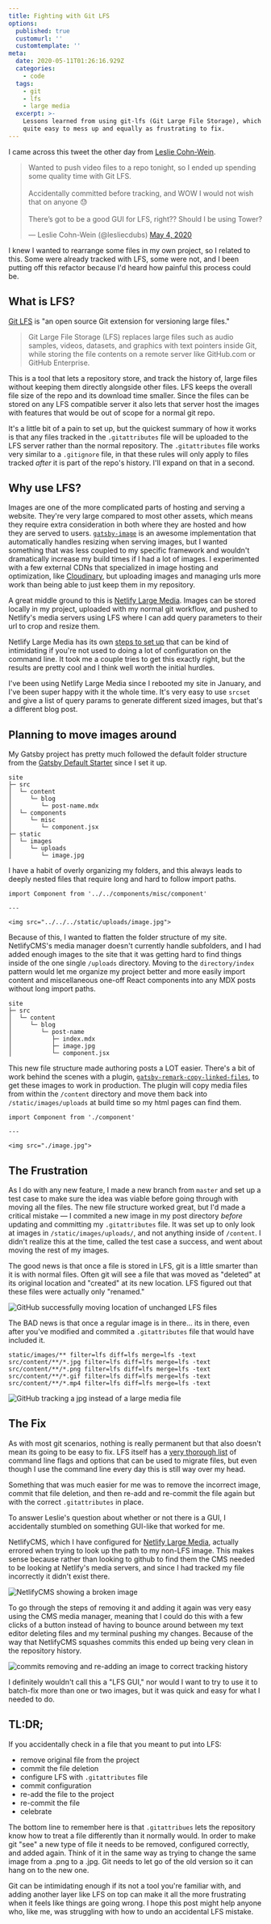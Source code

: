 ```yaml
---
title: Fighting with Git LFS
options:
  published: true
  customurl: ''
  customtemplate: ''
meta:
  date: 2020-05-11T01:26:16.929Z
  categories:
    - code
  tags:
    - git
    - lfs
    - large media
  excerpt: >-
    Lessons learned from using git-lfs (Git Large File Storage), which can be
    quite easy to mess up and equally as frustrating to fix.
---
```


I came across this tweet the other day from [Leslie Cohn-Wein](https://twitter.com/lesliecdubs).

<blockquote class="twitter-tweet">
  <p lang="en" dir="ltr">
    Wanted to push video files to a repo tonight, so I ended up spending some quality time with Git LFS.
    <br/><br/>
    Accidentally committed before tracking, and WOW I would not wish that on anyone 😓
    <br/><br/>
    There’s got to be a good GUI for LFS, right?? Should I be using Tower?
  </p>
  &mdash; Leslie Cohn-Wein (@lesliecdubs) <a href="https://twitter.com/lesliecdubs/status/1257170264116400128?ref_src=twsrc%5Etfw">May 4, 2020</a>
</blockquote> 

I knew I wanted to rearrange some files in my own project, so I related to this. Some were already tracked with LFS, some were not, and I been putting off this refactor because I'd heard how painful this process could be.

## What is LFS?

[Git LFS](https://git-lfs.github.com/) is "an open source Git extension for versioning large files."

> Git Large File Storage (LFS) replaces large files such as audio samples, videos, datasets, and graphics with text pointers inside Git, while storing the file contents on a remote server like GitHub.com or GitHub Enterprise.

This is a tool that lets a repository store, and track the history of, large files without keeping them directly alongside other files. LFS keeps the overall file size of the repo and its download time smaller. Since the files can be stored on any LFS compatible server it also lets that server host the images with features that would be out of scope for a normal git repo.

It's a little bit of a pain to set up, but the quickest summary of how it works is that any files tracked in the `.gitattributes` file will be uploaded to the LFS server rather than the normal repository. The `.gitattributes` file works very similar to a `.gitignore` file, in that these rules will only apply to files tracked _after_ it is part of the repo's history. I'll expand on that in a second.

## Why use LFS?

Images are one of the more complicated parts of hosting and serving a website. They're very large compared to most other assets, which means they require extra consideration in both where they are hosted and how they are served to users.  [`gatsby-image`](https://image-processing.gatsbyjs.org/) is an awesome implementation that automatically handles resizing when serving images, but I wanted something that was less coupled to my specific framework and wouldn't dramatically increase my build times if I had a lot of images. I experimented with a few external CDNs that specialized in image hosting and optimization, like [Cloudinary](https://cloudinary.com/), but uploading images and managing urls more work than being able to just keep them in my repository.

A great middle ground to this is [Netlify Large Media](https://netlify-photo-gallery.netlify.app/). Images can be stored locally in my project, uploaded with my normal git workflow, and pushed to Netlify's media servers using LFS where I can add query parameters to their url to crop and resize them.

Netlify Large Media has its own [steps to set up](https://docs.netlify.com/large-media/setup/#configure-file-tracking) that can be kind of intimidating if you're not used to doing a lot of configuration on the command line. It took me a couple tries to get this exactly right, but the results are pretty cool and I think well worth the initial hurdles.

<ImageResizeExample />

I've been using Netlify Large Media since I rebooted my site in January, and I've been super happy with it the whole time. It's very easy to use `srcset` and give a list of query params to generate different sized images, but that's a different blog post.

## Planning to move images around

My Gatsby project has pretty much followed the default folder structure from the [Gatsby Default Starter](https://github.com/gatsbyjs/gatsby-starter-default) since I set it up.

```
site
├─ src
│  └─ content
│     └─ blog
│        └─ post-name.mdx
│  └─ components
│     └─ misc
│        └─ component.jsx
├─ static
│  └─ images
│     └─ uploads
│        └─ image.jpg
```

I have a habit of overly organizing my folders, and this always leads to deeply nested files that require long and hard to follow import paths.

```
import Component from '../../components/misc/component'

---

<img src="../../../static/uploads/image.jpg">
```

Because of this, I wanted to flatten the folder structure of my site. NetlifyCMS's media manager doesn't currently handle subfolders, and I had added enough images to the site that it was getting hard to find things inside of the one single `/uploads` directory. Moving to the `directory/index` pattern would let me organize my project better and more easily import content and miscellaneous one-off React components into any MDX posts without long import paths.

```
site
├─ src
│  └─ content
│     └─ blog
│        └─ post-name
│           ├─ index.mdx
│           ├─ image.jpg
│           └─ component.jsx
```

This new file structure made authoring posts a LOT easier. There's a bit of work behind the scenes with a plugin, [`gatsby-remark-copy-linked-files`](https://www.gatsbyjs.org/packages/gatsby-remark-copy-linked-files/), to get these images to work in production. The plugin will copy media files from within the `/content` directory and move them back into `/static/images/uploads` at build time so my html pages can find them.

```
import Component from './component'

---

<img src="./image.jpg">
```

## The Frustration

As I do with any new feature, I made a new branch from `master` and set up a test case to make sure the idea was viable before going through with moving all the files. The new file structure worked great, but I'd made a critical mistake — I commited a new image in my post directory _before_ updating and committing my `.gitattributes` file. It was set up to only look at images in `/static/images/uploads/`, and not anything inside of `/content`. I didn't realize this at the time, called the test case a success, and went about moving the rest of my images.

The good news is that once a file is stored in LFS, git is a little smarter than it is with normal files. Often git will see a file that was moved as "deleted" at its original location and "created" at its new location. LFS figured out that these files were actually only "renamed."

<img src="/move-lfs-files.png" alt="GitHub successfully moving location of unchanged LFS files" data-caption="" data-align="full" data-small="false" />

The BAD news is that once a regular image is in there... its in there, even after you've modified and commited a `.gitattributes` file that would have included it.

```.gitattributes
static/images/** filter=lfs diff=lfs merge=lfs -text
src/content/**/*.jpg filter=lfs diff=lfs merge=lfs -text
src/content/**/*.png filter=lfs diff=lfs merge=lfs -text
src/content/**/*.gif filter=lfs diff=lfs merge=lfs -text
src/content/**/*.mp4 filter=lfs diff=lfs merge=lfs -text 
```

<img src="/committed-image.jpg" alt="GitHub tracking a jpg instead of a large media file" data-caption="" data-align="full" data-small="false" />

## The Fix

As with most git scenarios, nothing is really permanent but that also doesn't mean its going to be easy to fix. LFS itself has a [very thorough list](https://github.com/git-lfs/git-lfs/blob/master/docs/man/git-lfs-migrate.1.ronn) of command line flags and options that can be used to migrate files, but even though I use the command line every day this is still way over my head.

Something that was much easier for me was to remove the incorrect image, commit that file deletion, and then re-add and re-commit the file again but with the correct `.gitattributes` in place.

To answer Leslie's question about whether or not there is a GUI, I accidentally stumbled on something GUI-like that worked for me. 

NetlifyCMS, which I have configured for [Netlify Large Media](https://www.netlifycms.org/docs/netlify-large-media/), actually errored when trying to look up the path to my non-LFS image. This makes sense because rather than looking to github to find them the CMS needed to be looking at Netlify's media servers, and since I had tracked my file incorrectly it didn't exist there.

<img src="/netlifycms-broken-image.png" alt="NetlifyCMS showing a broken image" data-caption="" data-align="full" data-small="false" />

To go through the steps of removing it and adding it again was very easy using the CMS media manager, meaning that I could do this with a few clicks of a button instead of having to bounce around between my text editor deleting files and my terminal pushing my changes. Because of the way that NetlifyCMS squashes commits this ended up being very clean in the repository history.

<img src="/remove-and-add-image.png" alt="commits removing and re-adding an image to correct tracking history" data-caption="`Update Pages “uses”` contains the new upload of the image." data-align="full" data-small="false" />

I definitely wouldn't call this a "LFS GUI," nor would I want to try to use it to batch-fix more than one or two images, but it was quick and easy for what I needed to do.

## TL:DR;

If you accidentally check in a file that you meant to put into LFS:
- remove original file from the project
- commit the file deletion
- configure LFS with `.gitattributes` file
- commit configuration
- re-add the file to the project
- re-commit the file
- celebrate

The bottom line to remember here is that `.gitattribues` lets the repository know how to treat a file differently than it normally would. In order to make git "see" a new type of file it needs to be removed, configured correctly, and added again. Think of it in the same way as trying to change the same image from a .png to a .jpg. Git needs to let go of the old version so it can hang on to the new one.

Git can be intimidating enough if its not a tool you're familiar with, and adding another layer like LFS on top can make it all the more frustrating when it feels like things are going wrong. I hope this post might help anyone who, like me, was struggling with how to undo an accidental LFS mistake.

<!-- UPDATE local file system vs production file system - https://github.com/ryanfiller/portfolio-gatsby-v2/commit/a9a73d8ec5ee31416d2f25046c956ba5d1147a4e -->